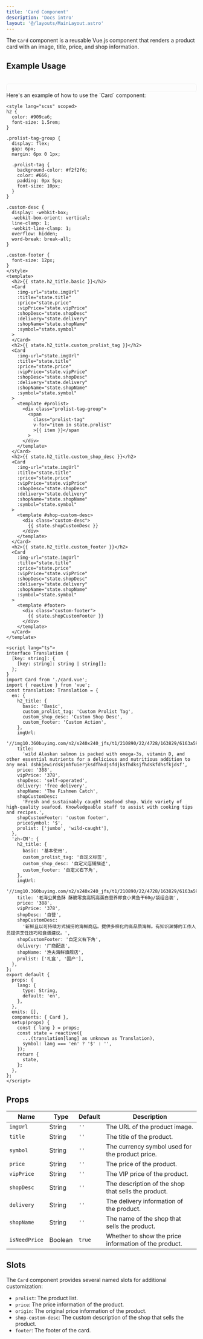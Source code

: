 ```yaml
---
title: 'Card Component'
description: 'Docs intro'
layout: '@/layouts/MainLayout.astro'
---
```



The `Card` component is a reusable Vue.js component that renders a product card with an image, title, price, and shop information.

## Example Usage

<br />
<div style="padding: 10px 24px; border: 1px solid rgba(6,6,6,0.06);border-radius: 6px;">
  <CardVue client:visible />
</div>
Here's an example of how to use the `Card` component:

```vue
<style lang="scss" scoped>
h2 {
  color: #909ca6;
  font-size: 1.5rem;
}

.prolist-tag-group {
  display: flex;
  gap: 6px;
  margin: 6px 0 1px;

  .prolist-tag {
    background-color: #f2f2f6;
    color: #666;
    padding: 0px 5px;
    font-size: 10px;
  }
}

.custom-desc {
  display: -webkit-box;
  -webkit-box-orient: vertical;
  line-clamp: 1;
  -webkit-line-clamp: 1;
  overflow: hidden;
  word-break: break-all;
}

.custom-footer {
  font-size: 12px;
}
</style>
<template>
  <h2>{{ state.h2_title.basic }}</h2>
  <Card
    :img-url="state.imgUrl"
    :title="state.title"
    :price="state.price"
    :vipPrice="state.vipPrice"
    :shopDesc="state.shopDesc"
    :delivery="state.delivery"
    :shopName="state.shopName"
    :symbol="state.symbol"
  >
  </Card>
  <h2>{{ state.h2_title.custom_prolist_tag }}</h2>
  <Card
    :img-url="state.imgUrl"
    :title="state.title"
    :price="state.price"
    :vipPrice="state.vipPrice"
    :shopDesc="state.shopDesc"
    :delivery="state.delivery"
    :shopName="state.shopName"
    :symbol="state.symbol"
  >
    <template #prolist>
      <div class="prolist-tag-group">
        <span
          class="prolist-tag"
          v-for="item in state.prolist"
          >{{ item }}</span
        >
      </div>
    </template>
  </Card>
  <h2>{{ state.h2_title.custom_shop_desc }}</h2>
  <Card
    :img-url="state.imgUrl"
    :title="state.title"
    :price="state.price"
    :vipPrice="state.vipPrice"
    :shopDesc="state.shopDesc"
    :delivery="state.delivery"
    :shopName="state.shopName"
    :symbol="state.symbol"
  >
    <template #shop-custom-desc>
      <div class="custom-desc">
        {{ state.shopCustomDesc }}
      </div>
    </template>
  </Card>
  <h2>{{ state.h2_title.custom_footer }}</h2>
  <Card
    :img-url="state.imgUrl"
    :title="state.title"
    :price="state.price"
    :vipPrice="state.vipPrice"
    :shopDesc="state.shopDesc"
    :delivery="state.delivery"
    :shopName="state.shopName"
    :symbol="state.symbol"
  >
    <template #footer>
      <div class="custom-footer">
        {{ state.shopCustomFooter }}
      </div>
    </template>
  </Card>
</template>

<script lang="ts">
interface Translation {
  [key: string]: {
    [key: string]: string | string[];
  };
}
import Card from './card.vue';
import { reactive } from 'vue';
const translation: Translation = {
  en: {
    h2_title: {
      basic: 'Basic',
      custom_prolist_tag: 'Custom Prolist Tag',
      custom_shop_desc: 'Custom Shop Desc',
      custom_footer: 'Custom Action',
    },
    imgUrl:
      '//img10.360buyimg.com/n2/s240x240_jfs/t1/210890/22/4728/163829/6163a590Eb7c6f4b5/6390526d49791cb9.jpg!q70.jpg',
    title:
      'wild Alaskan salmon is packed with omega-3s, vitamin D, and other essential nutrients for a delicious and nutritious addition to any meal dshkjewirdskjmhfuierjksdfhkdjsfdjksfhdksjfhdskfdhsfkjdsf',
    price: '388',
    vipPrice: '378',
    shopDesc: 'self-operated',
    delivery: 'free delivery',
    shopName: 'The Fishmen Catch',
    shopCustomDesc:
      'Fresh and sustainably caught seafood shop. Wide variety of high-quality seafood. Knowledgeable staff to assist with cooking tips and recipes.',
    shopCustomFooter: 'custom footer',
    priceSymbol: '$',
    prolist: ['jumbo', 'wild-caught'],
  },
  'zh-CN': {
    h2_title: {
      basic: '基本使用',
      custom_prolist_tag: '自定义标签',
      custom_shop_desc: '自定义店铺描述',
      custom_footer: '自定义右下角',
    },
    imgUrl:
      '//img10.360buyimg.com/n2/s240x240_jfs/t1/210890/22/4728/163829/6163a590Eb7c6f4b5/6390526d49791cb9.jpg!q70.jpg',
    title: '老海公黄鱼酥 酥脆零食高钙高蛋白营养即食小黄鱼干60g/袋组合装',
    price: '388',
    vipPrice: '378',
    shopDesc: '自营',
    shopCustomDesc:
      '新鲜且以可持续方式捕捞的海鲜商店。提供多样化的高品质海鲜。有知识渊博的工作人员提供烹饪技巧和食谱建议。',
    shopCustomFooter: '自定义右下角',
    delivery: '厂商配送',
    shopName: '渔夫海鲜旗舰店',
    prolist: ['礼盒', '国产'],
  },
};
export default {
  props: {
    lang: {
      type: String,
      default: 'en',
    },
  },
  emits: [],
  components: { Card },
  setup(props) {
    const { lang } = props;
    const state = reactive({
      ...(translation[lang] as unknown as Translation),
      symbol: lang === 'en' ? '$' : '',
    });
    return {
      state,
    };
  },
};
</script>
```

## Props

| Name          | Type    | Default | Description                                           |
| ------------- | ------- | ------- | ----------------------------------------------------- |
| `imgUrl`      | String  | `''`    | The URL of the product image.                         |
| `title`       | String  | `''`    | The title of the product.                             |
| `symbol`      | String  | `''`    | The currency symbol used for the product price.       |
| `price`       | String  | `''`    | The price of the product.                             |
| `vipPrice`    | String  | `''`    | The VIP price of the product.                         |
| `shopDesc`    | String  | `''`    | The description of the shop that sells the product.   |
| `delivery`    | String  | `''`    | The delivery information of the product.              |
| `shopName`    | String  | `''`    | The name of the shop that sells the product.          |
| `isNeedPrice` | Boolean | `true`  | Whether to show the price information of the product. |

## Slots

The `Card` component provides several named slots for additional customization:

- `prolist`: The product list.
- `price`: The price information of the product.
- `origin`: The original price information of the product.
- `shop-custom-desc`: The custom description of the shop that sells the product.
- `footer`: The footer of the card.
